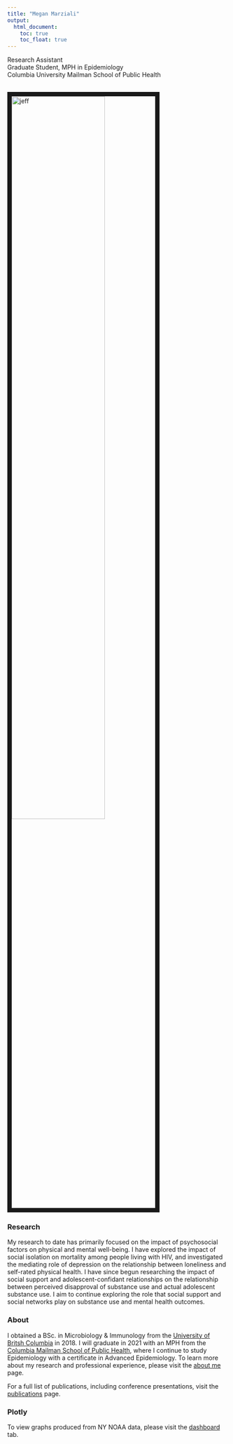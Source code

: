```yaml
---
title: "Megan Marziali"
output: 
  html_document:
    toc: true
    toc_float: true
---
```


Research Assistant  
Graduate Student, MPH in Epidemiology  
Columbia University Mailman School of Public Health

<br><img src="./megan2.jpg" alt="jeff" style="width:65%; border:10px solid"><br>

### Research

My research to date has primarily focused on the impact of psychosocial factors on physical and mental well-being. I have explored the impact of social isolation on mortality among people living with HIV, and investigated the mediating role of depression on the relationship between loneliness and self-rated physical health. I have since begun researching the impact of social support and adolescent-confidant relationships on the relationship between perceived disapproval of substance use and actual adolescent substance use. I aim to continue exploring the role that social support and social networks play on substance use and mental health outcomes.

### About

I obtained a BSc. in Microbiology & Immunology from the [University of Britsh Columbia](https://www.ubc.ca/) in 2018. I will graduate in 2021 with an MPH from the [Columbia Mailman School of Public Health](https://www.publichealth.columbia.edu/), where I continue to study Epidemiology with a certificate in Advanced Epidemiology. To learn more about my research and professional experience, please visit the [about me](about.html) page.

For a full list of publications, including conference presentations, visit the [publications](publications.html) page.

### Plotly

To view graphs produced from NY NOAA data, please visit the [dashboard](dashboard.html) tab.



